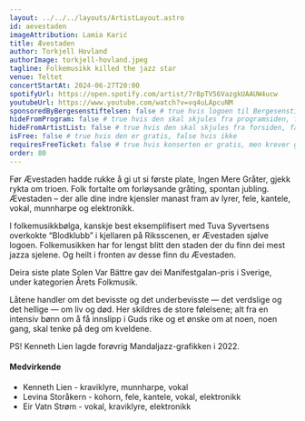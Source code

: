 ```yaml
---
layout: ../../../layouts/ArtistLayout.astro
id: aevestaden
imageAttribution: Lamia Karić
title: Ævestaden
author: Torkjell Hovland
authorImage: torkjell-hovland.jpeg
tagline: Folkemusikk killed the jazz star
venue: Teltet
concertStartAt: 2024-06-27T20:00
spotifyUrl: https://open.spotify.com/artist/7r8pTV56VazgkUAAUW4ucw
youtubeUrl: https://www.youtube.com/watch?v=vq4uLApcuNM
sponsoredByBergesenstiftelsen: false # true hvis logoen til Bergesenstiftelsen skal vises, false hvis ikke
hideFromProgram: false # true hvis den skal skjules fra programsiden, false hvis den skal vises
hideFromArtistList: false # true hvis den skal skjules fra forsiden, false hvis den skal vises
isFree: false # true hvis den er gratis, false hvis ikke
requiresFreeTicket: false # true hvis konserten er gratis, men krever gratisbillett
order: 80
---
```


Før Ævestaden hadde rukke å gi ut si første plate, Ingen Mere Gråter, gjekk rykta om trioen. Folk fortalte om forløysande gråting, spontan jubling. Ævestaden – der alle dine indre kjensler manast fram av lyrer, fele, kantele, vokal, munnharpe og elektronikk.

I folkemusikkbølga, kanskje best eksemplifisert med Tuva Syvertsens overkokte “Blodklubb” i kjellaren på Riksscenen, er Ævestaden sjølve logoen. Folkemusikken har for lengst blitt den staden der du finn dei mest jazza sjelene. Og heilt i fronten av desse finn du Ævestaden.

Deira siste plate Solen Var Bättre gav dei Manifestgalan-pris i Sverige, under kategorien Årets Folkmusik.

Låtene handler om det bevisste og det underbevisste — det verdslige og det hellige — om liv og død. Her skildres de store følelsene; alt fra en intensiv bønn om å få innslipp i Guds rike og et ønske om at noen, noen gang, skal tenke på deg om kveldene.

PS! Kenneth Lien lagde forøvrig Mandaljazz-grafikken i 2022.

#### Medvirkende

- Kenneth Lien - kraviklyre, munnharpe, vokal
- Levina Storåkern - kohorn, fele, kantele, vokal, elektronikk
- Eir Vatn Strøm - vokal, kraviklyre, elektronikk
